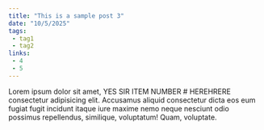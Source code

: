 ```yaml
---
title: "This is a sample post 3"
date: "10/5/2025"
tags:
 - tag1
 - tag2
links:
 - 4
 - 5
---
```


Lorem ipsum dolor sit amet, YES SIR ITEM NUMBER # HEREHRERE consectetur adipisicing elit. Accusamus aliquid consectetur dicta eos eum fugiat fugit incidunt itaque iure maxime nemo neque nesciunt odio possimus repellendus, similique, voluptatum! Quam, voluptate.
